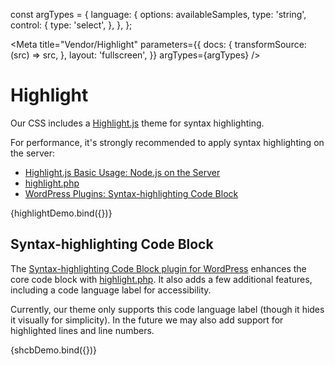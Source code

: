 const argTypes = {
  language: {
    options: availableSamples,
    type: 'string',
    control: {
      type: 'select',
    },
  },
};

<Meta
  title="Vendor/Highlight"
  parameters={{
    docs: {
      transformSource: (src) => src,
    },
    layout: 'fullscreen',
  }}
  argTypes={argTypes}
/>

# Highlight

Our CSS includes a [Highlight.js](https://highlightjs.org/) theme for syntax highlighting.

For performance, it's strongly recommended to apply syntax highlighting on the server:

- [Highlight.js Basic Usage: Node.js on the Server](https://highlightjs.readthedocs.io/en/latest/readme.html#node-js-on-the-server)
- [highlight.php](https://github.com/scrivo/highlight.php)
- [WordPress Plugins: Syntax-highlighting Code Block](https://wordpress.org/plugins/syntax-highlighting-code-block/)

<Canvas>
  <Story name="Theme" args={{ language: 'html' }}>
    {highlightDemo.bind({})}
  </Story>
</Canvas>

<ArgsTable story="Theme" />

## Syntax-highlighting Code Block

The [Syntax-highlighting Code Block plugin for WordPress](https://wordpress.org/plugins/syntax-highlighting-code-block/) enhances the core code block with [highlight.php](https://github.com/scrivo/highlight.php). It also adds a few additional features, including a code language label for accessibility.

Currently, our theme only supports this code language label (though it hides it visually for simplicity). In the future we may also add support for highlighted lines and line numbers.

<Canvas>
  <Story
    name="SHCB"
    args={{ language: 'html', highlightedLines: '1, 4-6' }}
    argTypes={{
      ...argTypes,
      highlightedLines: { type: 'string' },
      showLineNumbers: { type: 'boolean' },
      wrapLines: { type: 'boolean' },
    }}
  >
    {shcbDemo.bind({})}
  </Story>
</Canvas>

<ArgsTable story="SHCB" />
